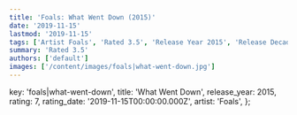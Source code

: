 ```yaml
---
title: 'Foals: What Went Down (2015)'
date: '2019-11-15'
lastmod: '2019-11-15'
tags: ['Artist Foals', 'Rated 3.5', 'Release Year 2015', 'Release Decade 2010']
summary: 'Rated 3.5'
authors: ['default']
images: ['/content/images/foals|what-went-down.jpg']
---
```


  key: 'foals|what-went-down',
  title: 'What Went Down',
  release_year: 2015,
  rating: 7,
  rating_date: '2019-11-15T00:00:00.000Z',
  artist: 'Foals',
};

<MusicRating data={data} />
